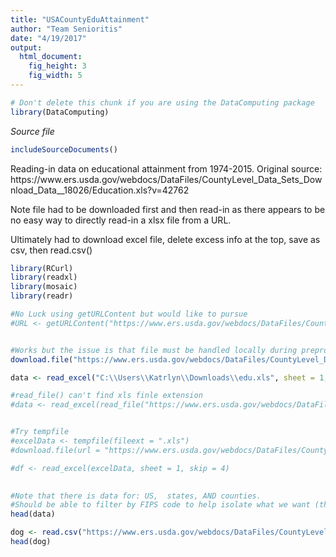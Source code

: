 ```yaml
---
title: "USACountyEduAttainment"
author: "Team Senioritis"
date: "4/19/2017"
output: 
  html_document:
    fig_height: 3
    fig_width: 5
---
```

<!-- Don't edit in between this line and the one below -->
```r
# Don't delete this chunk if you are using the DataComputing package
library(DataComputing)
```
*Source file* 
```r
includeSourceDocuments()
```
<!-- Don't edit the material above this line -->


Reading-in data on educational attainment from 1974-2015. Original source: https://www.ers.usda.gov/webdocs/DataFiles/CountyLevel_Data_Sets_Download_Data__18026/Education.xls?v=42762

Note file had to be downloaded first and then read-in as there appears to be no easy way to directly read-in a xlsx file from a URL.

Ultimately had to download excel file, delete excess info at the top, save as csv, then read.csv()
```r
library(RCurl)
library(readxl)
library(mosaic)
library(readr)

#No Luck using getURLContent but would like to pursue
#URL <- getURLContent("https://www.ers.usda.gov/webdocs/DataFiles/CountyLevel_Data_Sets_Download_Data__18026/Education.xls?v=42762")


#Works but the issue is that file must be handled locally during preprocessing.
download.file("https://www.ers.usda.gov/webdocs/DataFiles/CountyLevel_Data_Sets_Download_Data__18026/Education.xls?v=42762", destfile = "C:\\Users\\Katrlyn\\Downloads\\edu.xls", mode = "wb" )

data <- read_excel("C:\\Users\\Katrlyn\\Downloads\\edu.xls", sheet = 1, skip = 4)

#read_file() can't find xls finle extension
#data <- read_excel(read_file("https://www.ers.usda.gov/webdocs/DataFiles/CountyLevel_Data_Sets_Download_Data__18026/Education.xls?v=42762"), sheet = 1, skip = 4)


#Try tempfile
#excelData <- tempfile(fileext = ".xls")
#download.file(url = "https://www.ers.usda.gov/webdocs/DataFiles/CountyLevel_Data_Sets_Download_Data__18026/Education.xls", destfile = excelData)

#df <- read_excel(excelData, sheet = 1, skip = 4)
 
```

```r

#Note that there is data for: US,  states, AND counties.
#Should be able to filter by FIPS code to help isolate what we want (those that end in 0 are not counties)
head(data)
```

```r
dog <- read.csv("https://www.ers.usda.gov/webdocs/DataFiles/CountyLevel_Data_Sets_Download_Data__18026/Education.xls?v=42762")
head(dog)
```


